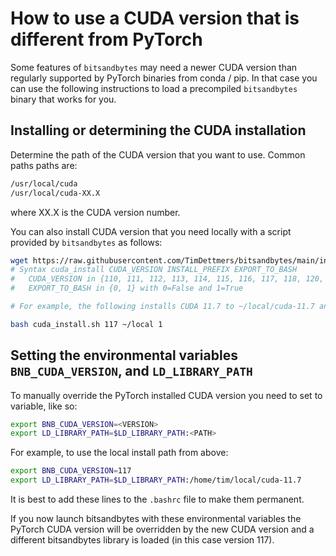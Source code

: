 # How to use a CUDA version that is different from PyTorch

Some features of `bitsandbytes` may need a newer CUDA version than regularly supported by PyTorch binaries from conda / pip. In that case you can use the following instructions to load a precompiled `bitsandbytes` binary that works for you.

## Installing or determining the CUDA installation

Determine the path of the CUDA version that you want to use. Common paths paths are:
```bash
/usr/local/cuda
/usr/local/cuda-XX.X
```

where XX.X is the CUDA version number.

You can also install CUDA version that you need locally with a script provided by `bitsandbytes` as follows:

```bash
wget https://raw.githubusercontent.com/TimDettmers/bitsandbytes/main/install_cuda.sh
# Syntax cuda_install CUDA_VERSION INSTALL_PREFIX EXPORT_TO_BASH
#   CUDA_VERSION in {110, 111, 112, 113, 114, 115, 116, 117, 118, 120, 121, 122}
#   EXPORT_TO_BASH in {0, 1} with 0=False and 1=True

# For example, the following installs CUDA 11.7 to ~/local/cuda-11.7 and exports the path to your .bashrc

bash cuda_install.sh 117 ~/local 1
```

## Setting the environmental variables `BNB_CUDA_VERSION`, and `LD_LIBRARY_PATH`

To manually override the PyTorch installed CUDA version you need to set to variable, like so:

```bash
export BNB_CUDA_VERSION=<VERSION>
export LD_LIBRARY_PATH=$LD_LIBRARY_PATH:<PATH>
```

For example, to use the local install path from above:

```bash
export BNB_CUDA_VERSION=117
export LD_LIBRARY_PATH=$LD_LIBRARY_PATH:/home/tim/local/cuda-11.7
```

It is best to add these lines to the `.bashrc` file to make them permanent.

If you now launch bitsandbytes with these environmental variables the PyTorch CUDA version will be overridden by the new CUDA version and a different bitsandbytes library is loaded (in this case version 117).
